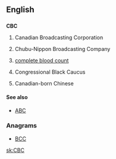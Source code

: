 ==English==

==={{initialism}}===
'''CBC'''

# {{Canada|television|radio}} Canadian Broadcasting Corporation
# {{sense|Japan|television|radio}} Chubu-Nippon Broadcasting Company
# {{medicine}} [[complete blood count]]
# {{US}} Congressional Black Caucus
# {{Canada|_|slang|US}} Canadian-born Chinese

====See also====
* {{sense|Canadian-born Chinese}} [[ABC]]

===Anagrams===
* {{alphagram|[[bcc#English|bcc]]}} [[BCC#English|BCC]]


[[sk:CBC]]